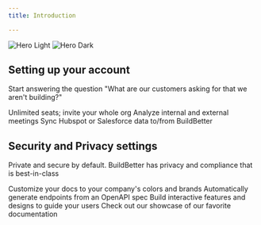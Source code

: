 ```yaml
---
title: Introduction

---
```


<img
  className="block dark:hidden"
  src="/images/hero-light.svg"
  alt="Hero Light"
/>
<img
  className="hidden dark:block"
  src="/images/hero-dark.svg"
  alt="Hero Dark"
/>

## Setting up your account

Start answering the question "What are our customers asking for that we aren't building?"

<CardGroup cols={3}>
  <Card
    title="Invite your team"
    icon="people"
    href="https://mintlify.com/docs/quickstart"
  >
    Unlimited seats; invite your whole org
  </Card>
  <Card
    title="Automatically Record Meetings"
    icon="notebook"
    href="https://mintlify.com/docs/development"
  >
    Analyze internal and external meetings
  </Card>
  <Card title="Sync customer data" icon="hubspot" href="">
      Sync Hubspot or Salesforce data to/from BuildBetter
  </Card>
</CardGroup>

## Security and Privacy settings

Private and secure by default. BuildBetter has privacy and compliance that is best-in-class

<CardGroup cols={2}>
  <Card
    title="Secure"
    icon="lock"
    href="https://mintlify.com/docs/settings/global"
  >
    Customize your docs to your company's colors and brands
  </Card>
  <Card
    title="Private"
    icon="blinds"
    href="https://mintlify.com/docs/api-playground/openapi"
  >
    Automatically generate endpoints from an OpenAPI spec
  </Card>
  <Card
    title="Control who can access and share easily"
    icon="share"
    href="https://mintlify.com/docs/components/accordion"
  >
    Build interactive features and designs to guide your users
  </Card>
  <Card
    title="Get Inspiration"
    icon="stars"
    href="https://mintlify.com/customers"
  >
    Check out our showcase of our favorite documentation
  </Card>
</CardGroup>
